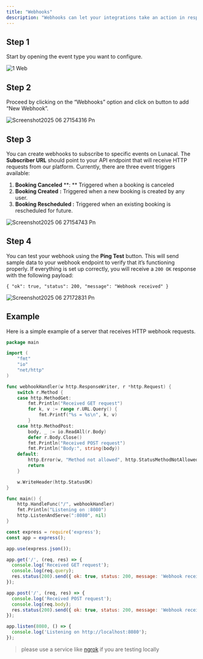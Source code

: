 ```yaml
---
title: "Webhooks"
description: "Webhooks can let your integrations take an action in response to events that occur on Lunacal.ai. This document will guide you through adding webhooks."
---
```


## **Step 1**

Start by opening the event type you want to configure.

![1 Web](/images/event_setup/1.webp)

## **Step 2**

Proceed by clicking on the “Webhooks” option and click on button to add “New Webhook”.

![Screenshot2025 06 27154316 Pn](/images/Screenshot2025-06-27154316.png)

## **Step 3**

You can create webhooks to subscribe to specific events on Lunacal. The **Subscriber URL** should point to your API endpoint that will receive HTTP requests from our platform. Currently, there are three event triggers available:

1. **Booking Canceled** **: ** Triggered when a booking is canceled
2. **Booking Created** **:**  Triggered when a new booking is created by any user.
3. **Booking Rescheduled :**  Triggered when an existing booking is rescheduled for future.

![Screenshot2025 06 27154743 Pn](/images/Screenshot2025-06-27154743.png)

## **Step 4**

You can test your webhook using the **Ping Test** button. This will send sample data to your webhook endpoint to verify that it’s functioning properly. If everything is set up correctly, you will receive a `200 OK` response with the following payload:

```
{ "ok": true, "status": 200, "message": "Webhook received" }
```

![Screenshot2025 06 27172831 Pn](/images/Screenshot2025-06-27172831.png)

## Example

Here is a simple example of a server that receives HTTP webhook requests.

<CodeGroup>

```go golang
package main

import (
	"fmt"
	"io"
	"net/http"
)

func webhookHandler(w http.ResponseWriter, r *http.Request) {
	switch r.Method {
	case http.MethodGet:
		fmt.Println("Received GET request")
		for k, v := range r.URL.Query() {
			fmt.Printf("%s = %s\n", k, v)
		}
	case http.MethodPost:
		body, _ := io.ReadAll(r.Body)
		defer r.Body.Close()
		fmt.Println("Received POST request")
		fmt.Println("Body:", string(body))
	default:
		http.Error(w, "Method not allowed", http.StatusMethodNotAllowed)
		return
	}

	w.WriteHeader(http.StatusOK)
}

func main() {
	http.HandleFunc("/", webhookHandler)
	fmt.Println("Listening on :8080")
	http.ListenAndServe(":8080", nil)
}
```


```javascript javascript
const express = require('express');
const app = express();

app.use(express.json());

app.get('/', (req, res) => {
  console.log('Received GET request');
  console.log(req.query);
  res.status(200).send({ ok: true, status: 200, message: 'Webhook received' });
});

app.post('/', (req, res) => {
  console.log('Received POST request');
  console.log(req.body);
  res.status(200).send({ ok: true, status: 200, message: 'Webhook received' });
});

app.listen(8080, () => {
  console.log('Listening on http://localhost:8080');
});
```

</CodeGroup>

> please use a service like [ngrok](https://ngrok.com/) if you are testing locally